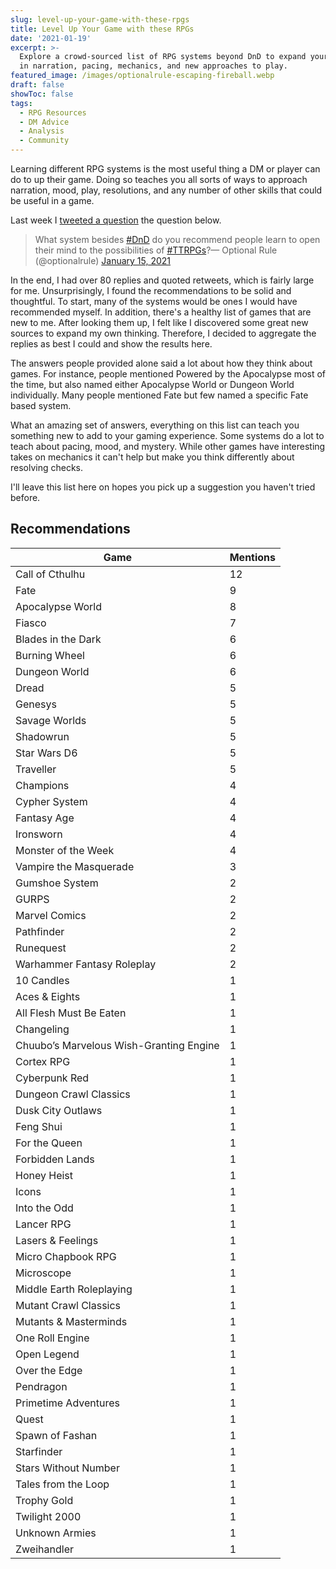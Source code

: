 ```yaml
---
slug: level-up-your-game-with-these-rpgs
title: Level Up Your Game with these RPGs
date: '2021-01-19'
excerpt: >-
  Explore a crowd-sourced list of RPG systems beyond DnD to expand your skills
  in narration, pacing, mechanics, and new approaches to play.
featured_image: /images/optionalrule-escaping-fireball.webp
draft: false
showToc: false
tags:
  - RPG Resources
  - DM Advice
  - Analysis
  - Community
---
```


Learning different RPG systems is the most useful thing a DM or player can do to up their game. Doing so teaches you all sorts of ways to approach narration, mood, play, resolutions, and any number of other skills that could be useful in a game. 

Last week I [tweeted a question](https://twitter.com/optionalrule/status/1350078271443132416) the question below.



> What system besides [#DnD](https://twitter.com/hashtag/DnD?src=hash&ref_src=twsrc%5Etfw) do you recommend people learn to open their mind to the possibilities of [#TTRPGs](https://twitter.com/hashtag/TTRPGs?src=hash&ref_src=twsrc%5Etfw)?— Optional Rule (@optionalrule) [January 15, 2021](https://twitter.com/optionalrule/status/1350078271443132416?ref_src=twsrc%5Etfw)

 <script async src="https://platform.twitter.com/widgets.js" charset="utf-8"></script>

In the end, I had over 80 replies and quoted retweets, which is fairly large for me. Unsurprisingly, I found the recommendations to be solid and thoughtful. To start, many of the systems would be ones I would have recommended myself. In addition, there's a healthy list of games that are new to me. After looking them up, I felt like I discovered some great new sources to expand my own thinking. Therefore, I decided to aggregate the replies as best I could and show the results here.

The answers people provided alone said a lot about how they think about games. For instance, people mentioned Powered by the Apocalypse most of the time, but also named either Apocalypse World or Dungeon World individually. Many people mentioned Fate but few named a specific Fate based system. 

What an amazing set of answers, everything on this list can teach you something new to add to your gaming experience. Some systems do a lot to teach about pacing, mood, and mystery. While other games have interesting takes on mechanics it can't help but make you think differently about resolving checks. 

I'll leave this list here on hopes you pick up a suggestion you haven't tried before.

## Recommendations

|Game|Mentions|
|--- |--- |
|Call of Cthulhu|12|
|Fate|9|
|Apocalypse World|8|
|Fiasco|7|
|Blades in the Dark|6|
|Burning Wheel|6|
|Dungeon World|6|
|Dread|5|
|Genesys|5|
|Savage Worlds|5|
|Shadowrun|5|
|Star Wars D6|5|
|Traveller|5|
|Champions|4|
|Cypher System|4|
|Fantasy Age|4|
|Ironsworn|4|
|Monster of the Week|4|
|Vampire the Masquerade|3|
|Gumshoe System|2|
|GURPS|2|
|Marvel Comics|2|
|Pathfinder|2|
|Runequest|2|
|Warhammer Fantasy Roleplay|2|
|10 Candles|1|
|Aces & Eights|1|
|All Flesh Must Be Eaten|1|
|Changeling|1|
|Chuubo’s Marvelous Wish-Granting Engine|1|
|Cortex RPG|1|
|Cyberpunk Red|1|
|Dungeon Crawl Classics|1|
|Dusk City Outlaws|1|
|Feng Shui|1|
|For the Queen|1|
|Forbidden Lands|1|
|Honey Heist|1|
|Icons|1|
|Into the Odd|1|
|Lancer RPG|1|
|Lasers & Feelings|1|
|Micro Chapbook RPG|1|
|Microscope|1|
|Middle Earth Roleplaying|1|
|Mutant Crawl Classics|1|
|Mutants & Masterminds|1|
|One Roll Engine|1|
|Open Legend|1|
|Over the Edge|1|
|Pendragon|1|
|Primetime Adventures|1|
|Quest|1|
|Spawn of Fashan|1|
|Starfinder|1|
|Stars Without Number|1|
|Tales from the Loop|1|
|Trophy Gold|1|
|Twilight 2000|1|
|Unknown Armies|1|
|Zweihandler|1|

